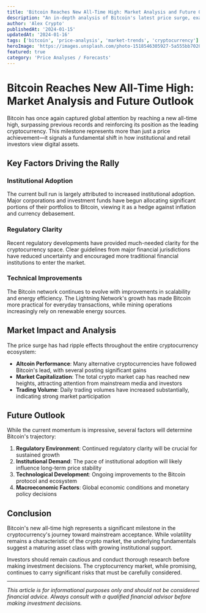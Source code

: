 ```yaml
---
title: 'Bitcoin Reaches New All-Time High: Market Analysis and Future Outlook'
description: "An in-depth analysis of Bitcoin's latest price surge, examining the factors driving the rally and what it means for the cryptocurrency market."
author: 'Alex Crypto'
publishedAt: '2024-01-15'
updatedAt: '2024-01-16'
tags: ['bitcoin', 'price-analysis', 'market-trends', 'cryptocurrency']
heroImage: 'https://images.unsplash.com/photo-1518546305927-5a555bb7020d?w=800&h=400&fit=crop'
featured: true
category: 'Price Analyses / Forecasts'
---
```


# Bitcoin Reaches New All-Time High: Market Analysis and Future Outlook

Bitcoin has once again captured global attention by reaching a new all-time high, surpassing previous records and reinforcing its position as the leading cryptocurrency. This milestone represents more than just a price achievement—it signals a fundamental shift in how institutional and retail investors view digital assets.

## Key Factors Driving the Rally

### Institutional Adoption

The current bull run is largely attributed to increased institutional adoption. Major corporations and investment funds have begun allocating significant portions of their portfolios to Bitcoin, viewing it as a hedge against inflation and currency debasement.

### Regulatory Clarity

Recent regulatory developments have provided much-needed clarity for the cryptocurrency space. Clear guidelines from major financial jurisdictions have reduced uncertainty and encouraged more traditional financial institutions to enter the market.

### Technical Improvements

The Bitcoin network continues to evolve with improvements in scalability and energy efficiency. The Lightning Network's growth has made Bitcoin more practical for everyday transactions, while mining operations increasingly rely on renewable energy sources.

## Market Impact and Analysis

The price surge has had ripple effects throughout the entire cryptocurrency ecosystem:

- **Altcoin Performance**: Many alternative cryptocurrencies have followed Bitcoin's lead, with several posting significant gains
- **Market Capitalization**: The total crypto market cap has reached new heights, attracting attention from mainstream media and investors
- **Trading Volume**: Daily trading volumes have increased substantially, indicating strong market participation

## Future Outlook

While the current momentum is impressive, several factors will determine Bitcoin's trajectory:

1. **Regulatory Environment**: Continued regulatory clarity will be crucial for sustained growth
2. **Institutional Demand**: The pace of institutional adoption will likely influence long-term price stability
3. **Technological Development**: Ongoing improvements to the Bitcoin protocol and ecosystem
4. **Macroeconomic Factors**: Global economic conditions and monetary policy decisions

## Conclusion

Bitcoin's new all-time high represents a significant milestone in the cryptocurrency's journey toward mainstream acceptance. While volatility remains a characteristic of the crypto market, the underlying fundamentals suggest a maturing asset class with growing institutional support.

Investors should remain cautious and conduct thorough research before making investment decisions. The cryptocurrency market, while promising, continues to carry significant risks that must be carefully considered.

---

_This article is for informational purposes only and should not be considered financial advice. Always consult with a qualified financial advisor before making investment decisions._
